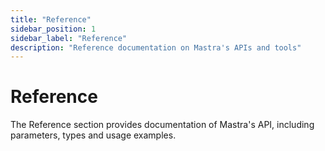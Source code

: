 ```yaml
---
title: "Reference"
sidebar_position: 1
sidebar_label: "Reference"
description: "Reference documentation on Mastra's APIs and tools"
---
```



# Reference

The Reference section provides documentation of Mastra's API, including parameters, types and usage examples.

<ReferenceCards />
